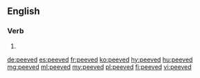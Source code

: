 ==English==

===Verb===
{{head|en}}

# {{en-past of|peeve}}

[[de:peeved]]
[[es:peeved]]
[[fr:peeved]]
[[ko:peeved]]
[[hy:peeved]]
[[hu:peeved]]
[[mg:peeved]]
[[ml:peeved]]
[[my:peeved]]
[[pl:peeved]]
[[fi:peeved]]
[[vi:peeved]]